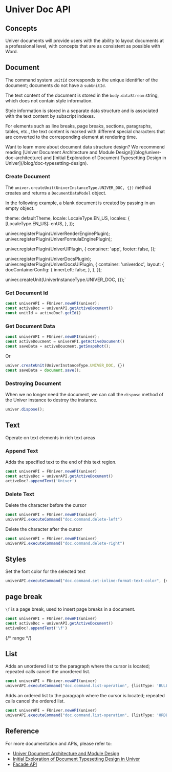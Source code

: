 
# Univer Doc API

## Concepts

Univer documents will provide users with the ability to layout documents at a professional level, with concepts that are as consistent as possible with Word.

## Document

The command system `unitId` corresponds to the unique identifier of the document; documents do not have a `subUnitId`.

The text content of the document is stored in the `body.dataStream` string, which does not contain style information.

Style information is stored in a separate data structure and is associated with the text content by subscript indexes.

For elements such as line breaks, page breaks, sections, paragraphs, tables, etc., the text content is marked with different special characters that are converted to the corresponding element at rendering time.

<Callout type="info" emoji="ℹ️">
  Want to learn more about document data structure design? We recommend reading [Univer Document Architecture and Module Design](/blog/univer-doc-architecture) and [Initial Exploration of Document Typesetting Design in Univer](/blog/doc-typesetting-design).
</Callout>

### Create Document

The `univer.createUnit(UniverInstanceType.UNIVER_DOC, {})` method creates and returns a `DocumentDataModel` object.

In the following example, a blank document is created by passing in an empty object.

  theme: defaultTheme,
    locale: LocaleType.EN_US,
    locales: {
      [LocaleType.EN_US]: enUS,
    },
});

univer.registerPlugin(UniverRenderEnginePlugin);
univer.registerPlugin(UniverFormulaEnginePlugin);

univer.registerPlugin(UniverUIPlugin, {
  container: 'app',
  footer: false,
});

univer.registerPlugin(UniverDocsPlugin);
univer.registerPlugin(UniverDocsUIPlugin, {
  container: 'univerdoc',
  layout: {
    docContainerConfig: {
      innerLeft: false,
    },
  },
});

univer.createUnit(UniverInstanceType.UNIVER_DOC, {});`

<ReactLive code={code} />

### Get Document Id

```ts
const univerAPI = FUniver.newAPI(univer);
const activeDoc = univerAPI.getActiveDocument()
const unitId = activeDoc?.getId()
```

### Get Document Data

```ts
const univerAPI = FUniver.newAPI(univer);
const activeDoucment = univerAPI.getActiveDocument()
const saveData = activeDoucment.getSnapshot();
```

Or

```ts
univer.createUnit(UniverInstanceType.UNIVER_DOC, {})
const saveData = document.save();
```

### Destroying Document

When we no longer need the document, we can call the `dispose` method of the Univer instance to destroy the instance.

```ts
univer.dispose();
```


## Text

Operate on text elements in rich text areas

### Append Text

Adds the specified text to the end of this text region.

```ts
const univerAPI = FUniver.newAPI(univer)
const activeDoc = univerAPI.getActiveDocument()
activeDoc?.appendText('Univer')
```

### Delete Text

Delete the character before the cursor

```ts
const univerAPI = FUniver.newAPI(univer)
univerAPI.executeCommand("doc.command.delete-left")
```

Delete the character after the cursor

```ts
const univerAPI = FUniver.newAPI(univer)
univerAPI.executeCommand("doc.command.delete-right")
```

## Styles

Set the font color for the selected text

```ts
univerAPI.executeCommand("doc.command.set-inline-format-text-color", {value: "#ff0000"})
```

## page break

`\f` is a page break, used to insert page breaks in a document.

```ts
const univerAPI = FUniver.newAPI(univer)
const activeDoc = univerAPI.getActiveDocument()
activeDoc?.appendText('\f')
```

{/* range */}

## List

Adds an unordered list to the paragraph where the cursor is located; repeated calls cancel the unordered list.

```ts
const univerAPI = FUniver.newAPI(univer)
univerAPI.executeCommand("doc.command.list-operation", {listType: 'BULLET_LIST'})
```

Adds an ordered list to the paragraph where the cursor is located; repeated calls cancel the ordered list.

```ts
const univerAPI = FUniver.newAPI(univer)
univerAPI.executeCommand("doc.command.list-operation", {listType: 'ORDER_LIST'})
```

## Reference

For more documentation and APIs, please refer to:

- [Univer Document Architecture and Module Design](/blog/univer-doc-architecture)
- [Initial Exploration of Document Typesetting Design in Univer](/blog/doc-typesetting-design)
- [Facade API](/api/facade/)
